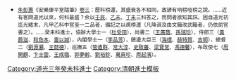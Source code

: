 {{Navbox
|name = 道光三年癸未科殿試金榜
|title = 道光三年（[[1823年]]）癸未科殿試金榜
|titlestyle = background-color:#FFD700;
|image =
|style = width:100%;text-align:center; 
|groupstyle = text-align:center; background-color:#FFD700;
|liststyle = text-align:center;
|state = {{{state<includeonly>|collapsed</includeonly>}}}
|group1 = 第一甲<br>賜進士及第<br>共3名
|list1 = '''[[林召棠]]''' - '''[[王廣蔭]]''' - '''[[周開麒]]'''

|group2 = 第二甲<br>賜進士出身<br>共107名
|list2 = [[杜受田]] - [[鮑俊|鮑　俊]] - [[管遹羣]] - [[張晉熙]] - [[卞士雲]] - [[靳登泰]] - [[陶福恒]] - [[岳維城]] - [[常大淳]] - [[黃仲容]]<br>[[葉沅|葉　沅]] - [[江紹憘]] - [[汪世樽]] - [[高樹勳 (道光進士)|高樹勳]] - [[池生春]] - [[鮑文淳]] - [[張敦道]] - [[李品芳]] - [[杜彦士|杜中士]] - [[張琴 (道光進士)|張　琴]]<br>[[黃福垕]] - [[張兼山]] - [[劉功傑]] - [[董作模]] - [[孫瑞珍]] - [[湯鵬 (道光進士)|湯　鵬]] - [[趙文麟]] - [[林丹雲]] - [[沈拱辰]] - [[王成璐]]<br>[[郝善|郝　善]] - [[曾際虞]] - [[黃光焯]] - [[鄭紹謙]] - [[林樹義]] - [[張大業]] - [[保肇基]] - [[許球|許　球]] - [[田潤|田　潤]] - [[杜鳳梧]]<br>[[郭道生]] - [[周含萬]] - [[米繪裳]] - [[陳鳳來]] - [[丁善慶]] - [[任泩|任　泩]] - [[史秉直]] - [[郭夢齡]] - [[徐盛持]] - [[虞煐|虞　煐]]<br>[[劉源灝]] - [[褚登|褚　登]] - [[董桂科]] - [[秦福照]] - [[徐應照]] - [[孫濟 (道光進士)|孫　濟]] - [[韓振歐]] - [[黃士瀛]] - [[李彥彬]] - [[黃爵滋]]<br>[[汪霦原]] - [[朱毓文]] - [[范公輔]] - [[文光 (道光进士)|文　光]] - [[張珍臬]] - [[馬利文]] - [[劉錞|劉　錞]] - [[陳師魯]] - [[沈逢恩]] - [[張于淳]]<br>[[王用賓 (道光三年進士)|王用賓]] - [[瑞光|瑞　光]] - [[華端翼]] - [[唐建庚]] - [[余福謙]] - [[史紹聞]] - [[史致蕃]] - [[陳克讓]] - [[陳鳳圖]] - [[曹春曉 (道光進士)|曹春曉]]<br>[[何允元]] - [[胡惪璜]] - [[謝鶴翎]] - [[陸嗣淵]] - [[富明阿 (清朝进士)|富明阿]] -[[覺羅普慶]]- [[尋步月]] - [[劉愷|劉　愷]] - [[李敏賢]] - [[萬家福]]<br>[[谷懷濬]] - [[高中謀]] - [[陳希敬]] - [[韋崧杰]] - [[王有樹]] - [[慶恩|慶　恩]] - [[黎攀鏐]] - [[孫德鐘]] - [[周良卿]] - [[程定祥]]<br>[[畢楷|畢　楷]] - [[吳式羣]] - [[梁寶常]] - [[王斌 (道光進士)|王　斌]] - [[郭維暹]] - [[沈濂|沈　濂]] - [[孟毓藻]]<span style="color: #FFFFFF;"> - －－－ - －－－ - －－－</span>

|group3 = 第三甲<br>賜同進士出身<br>共136名
|list3 = [[汪封渭]] - [[李錦源]] - [[丁鎧|丁　鎧]] - [[衍豫|衍　豫]] - [[舒辰會]] - [[達綸|達　綸]] - [[熊光大]] - [[傅九淵]] - [[程煊|程　煊]] - [[胡長庚]]<br>[[劉承本]] - [[齊斌達]] - [[朱鑾廷]] - [[李龠通]] - [[李蒓|李　蒓]] - [[楊持衡]] - [[郭安鈺]] - [[李菡芳]] - [[鐘章元]] - [[趙任|趙　任]]<br>[[劉裕鉁]] - [[胡允珍]] - [[汪兆雲]] - [[朱鳴英]] - [[王燕堂]] - [[周鎬 (道光進士)|周　鎬]] - [[賈寶廷]] -[[宗室奕𦰬|宗室奕{{僻字|𦰬|草字頭帛}}]]- [[靖厚欽]] - [[佟綽圖]]<br>[[吳翰書]] - [[岳魁|岳　魁]] - [[華德|華　德]] - [[劉兆奎]] - [[劉家麟]] - [[黃迪策]] - [[袁應珹]] - [[王震 (道光進士)|王　震]] - [[龔煥枝]] - [[王仁照]]<br>[[劉家龍]] - [[陳盛朝]] - [[蔡發甲]] - [[張希哲 (道光進士)|張希哲]] - [[石景芬]] - [[唐价人]] - [[沙思祖]] - [[榮懷藻]] - [[張恩溥 (道光進士)|張恩溥]] - [[鄭敦亮]]<br>[[郭世閶]] - [[陳毓元]] - [[海樸|海　樸]] - [[吳翊昌]] - [[梁葆慶]] - [[周仲墀]] - [[馬文波 (道光進士)|馬文波]] - [[紀煐璿]] - [[萬貢珍]] - [[周起濱|周起岐]]<br>[[魏崧|魏　崧]] - [[文懿|文　懿]] - [[華時中]] - [[赫特賀]] - [[羅定約]] - [[張映暐]] - [[蔣方正]] - [[萬文煚]] - [[虞協|虞　協]] - [[何大經]]<br>[[林士傅]] - [[成山|成　山]] - [[袁履方]] - [[朱性堂]] - [[苑馝桂]] - [[王懿德 (道光進士)|王懿德]] - [[楊茂材]] - [[林彭年 (道光進士)|林彭年]] - [[沈中|沈　中]] - [[丁廷模]]<br>[[陳志魁]] - [[馮德馨]] - [[郭如翰]] - [[李萬倉]] - [[胡澐|胡　澐]] - [[李珙 (道光進士)|李　珙]] - [[和色本]] - [[饒謙|饒　謙]] -[[特克興額]]- [[于良弼]]<br>[[荆槐芳]] - [[劉本清]] - [[陳遇隆]] - [[饒耀南]] - [[江文瑋]] - [[余宗訓]] - [[吉明|吉　明]] - [[胡嗣瑗 (道光進士)|胡嗣瑗]] - [[白榮西]] - [[田瑞瑛]]<br>[[林萃禧]] - [[吳雲芝]] - [[閻汝舟]] - [[羅仲玉]] - [[何劉育]] - [[魏儒珍]] - [[劉築巖]] - [[王志超]] - [[鄭用錫]] - [[方翀亮]]<br>[[毛含昱]] - [[魏敦廉]] - [[李百齡]] - [[丁建業]] - [[曾毓璜]] - [[劉清源]] - [[雷時夏]] - [[莫若琦]] - [[李春暄]] - [[周之瑀]]<br>[[段樹人]] - [[梁輿|梁　輿]] - [[王又曾 (道光進士)|王又曾]] - [[李超凡]] - [[蘇捷卿]] -[[宗室文溥]]- [[黃雲書]] - [[甯雲程]] - [[鄒嶧杰]] - [[王塏|王　塏]]<br>[[雷以諴|雷　鳴]] - [[秦大治]] - [[廖篤材]] - [[包大成]] - [[吳憲文]] - [[劉沂水]]<span style="color: #FFFFFF;"> - －－－ - －－－ - －－－ - －－－</span>
|belowstyle = text-align: center; background-color:#FFD700;
|below='''前一科：[[Template:道光二年壬午恩科殿試金榜|道光二年壬午恩科]]　'''·'''　後一科：[[Template:道光六年丙戌科殿試金榜|道光六年丙戌科]]'''<br>'''同科進士：[[Template:道光三年癸未科繙譯進士金榜|道光三年癸未繙譯科]]、[[Template:道光三年癸未科武殿試金榜|道光三年癸未武科]]'''
}}
[[Category:道光三年癸未科進士]]
<noinclude>
[[Category:道光三年癸未科進士| ]]
[[Category:清朝進士模板]]
*<small>[[朱彭壽]]《安樂康平室隨筆》[[s:安樂康平室隨筆/卷3|卷三]]：歷科榜運，其盛衰各不相同，故諺有响榜哑榜之說。……近有客問道光以來，何科最盛？余以[[Template:道光十二年壬辰恩科殿試金榜|壬辰]]、[[Template:道光十五年乙未科殿試金榜|乙未]]、[[Template:道光二十七年丁未科殿試金榜|丁未]]三科答之，而問者欲知其詳。因自道光初迄光緒末，凡甲乙科中官至一二品者，備記之以覘榜運（凡降调及由文職改武職者，仍依前官書之）。……癸未科進士，協辦大學士一（[[杜受田]]），尚書二（[[王廣蔭]]、[[孫瑞珍]]），侍郎三（[[黃爵滋]]、[[和色本]]、[[雷以諴]]），內閣學士一（[[李品芳]]），鎮邊大臣三（[[海樸]]、[[赫特賀]]、[[吉明]]），總督二（[[劉源灝]]、[[王懿德]]），巡撫五（[[管遹群]]、[[常大淳]]、[[史致蕃]]、[[梁寶常]]、[[馮德馨]]），布政使七（[[周開麒]]、[[卞士雲]]、[[王成璐]]、[[郭夢齡]]、[[劉裕鉁]]、[[萬貢珍]]、[[周起濱]]）。</small>
</noinclude>